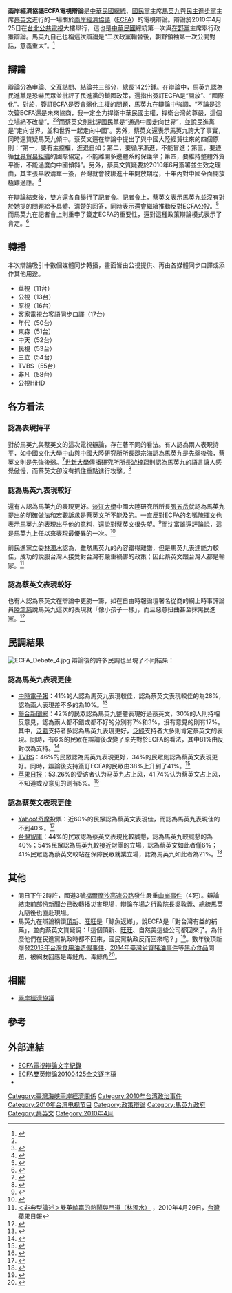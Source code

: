 {{mergeto|兩岸經濟協議}}
{{Infobox Historical Event
  |Event_Name = ECFA電視辯論
  |Image_Name =
  |Image_Caption = 馬英九與蔡英文在辯論中
  |AKA =
  |Participants = [[馬英九|馬英九]]、[[蔡英文|蔡英文]]
  |Location = [[台北市|台北市]][[內湖區|內湖區]][[台灣公共電視|公共電視]]總部大樓
  |Date = 2010年4月25日
  |Result =
}}
'''兩岸經濟協議ECFA電視辯論'''是[[中華民國總統|中華民國總統]]、[[國民黨|國民黨]]主席[[馬英九|馬英九]]與[[民主進步黨|民主進步黨]]主席[[蔡英文|蔡英文]]進行的一場關於[[兩岸經濟協議|兩岸經濟協議]]（[[ECFA|ECFA]]）的電視辯論。辯論於2010年4月25日在[[台北|台北]][[公共電視文化事業基金會|公共電視]]大樓舉行，這也是[[中華民國|中華民國]]總統第一次與[[在野黨|在野黨]]主席舉行政策辯論。馬英九自己也稱這次辯論是“二次政黨輪替後，朝野領袖第一次公開對話，意義重大”。<ref name="voa">{{cite web|url=http://www1.voanews.com/chinese/news/taiwan/Ma-cai-efca-debate-20100425-92045994.html|title=馬英九蔡英文辯論登場火藥味十足|publisher=VOA中文網|accessdate=2010-04-26|archive-url=https://web.archive.org/web/20100429153317/http://www1.voanews.com/chinese/news/taiwan/Ma-cai-efca-debate-20100425-92045994.html|archive-date=2010-04-29|dead-url=yes}}</ref>

== 辯論 ==

辯論分為申論、交互詰問、結論共三部分，總長142分鍾。在辯論中，馬英九認為民進黨是恐嚇民眾並批評了民進黨的鎖國政策，還指出簽訂ECFA是“開放”、“國際化”。對於，簽訂ECFA是否會弱化主權的問題，馬英九在辯論中強調，“不論是這次簽ECFA還是未來協商，我一定全力捍衛中華民國主權，捍衛台灣的尊嚴，這個立場絕不改變”。<ref name="voa" /><ref name="pts">{{cite web|url=http://news.pts.org.tw/detail.php?NEENO=146704|title=雙英ECFA辯論政策攻防2.5小時|publisher=公視新聞網|accessdate=2010-04-25|archive-date=2013-12-02|archive-url=https://web.archive.org/web/20131202234726/http://news.pts.org.tw/detail.php?NEENO=146704|dead-url=no}}</ref>而蔡英文則批評國民黨是“通過中國走向世界”，並說民進黨是“走向世界，並和世界一起走向中國”。另外，蔡英文還表示馬英九誇大了事實，同時還質疑馬英九傾中。蔡英文還在辯論中提出了與中國大陸經貿往來的四個原則：“第一，要有主控權，進退自如；第二，要循序漸進，不能冒進；第三，要遵循[[世界貿易組織|世界貿易組織]]的國際協定，不能離開多邊體系的保護傘；第四，要維持整體外貿平衡，不能過度向中國傾斜”。另外，蔡英文質疑要於2010年6月簽署並生效之理由，其主張早收清單一簽，台灣就會被綁進十年開放期程，十年內對中國全面開放極難適應。<ref>{{cite web|url=http://kissinwangblog.spaces.live.com/blog/cns!1C1E52913BAEBBF0!2506.entry|title=兩岸經濟協議ECFA電視辯論|publisher=文字節錄稿|accessdate=2010-04-25}}{{dead link|date=2018年2月 |bot=InternetArchiveBot |fix-attempted=yes }}</ref>

在辯論結束後，雙方還各自舉行了記者會。記者會上，蔡英文表示馬英九並沒有對於她提的問題給予具體、清楚的回答，同時表示還會繼續推動反對ECFA公投。<ref>{{cite web|url=http://news.pts.org.tw/detail.php?NEENO=146706|title=不滿總統說法蔡英文：續推反ECFA|publisher=公視新聞網|accessdate=2010-04-25|archive-date=2013-12-02|archive-url=https://web.archive.org/web/20131202230653/http://news.pts.org.tw/detail.php?NEENO=146706|dead-url=no}}</ref>而馬英九在記者會上則重申了簽定ECFA的重要性，還對這種政策辯論模式表示了肯定。<ref>{{cite web|url=http://news.pts.org.tw/detail.php?NEENO=146705|title=馬英九掛保證我不獲利不簽ECFA|publisher=公視新聞網|accessdate=2010-04-25|archive-date=2013-12-02|archive-url=https://web.archive.org/web/20131202221654/http://news.pts.org.tw/detail.php?NEENO=146705|dead-url=no}}</ref>

== 轉播 ==
本次辯論吸引十數個媒體同步轉播，畫面皆由公視提供、再由各媒體同步口譯或添作其他用途。
*華視（11台）
*公視（13台）
*原視（16台）
*客家電視台客語同步口譯（17台）
*年代（50台）
*東森（51台）
*中天（52台）
*民視（53台）
*三立（54台）
*TVBS（55台）
*非凡（58台）
*公視HiHD

== 各方看法 ==
===認為表現持平===
對於馬英九與蔡英文的這次電視辯論，存在著不同的看法。有人認為兩人表現持平，如[[中國文化大學|中國文化大學]]中山與中國大陸研究所所長[[邵宗海|邵宗海]]認為馬英九是先弱後強，蔡英文則是先強後弱。<ref>{{cite web|url=http://news.chinatimes.com/politics/0,5244,11050201x112010042600146,00.html|title=雙英理性辯論表現學者肯定兩人各擅勝場、皆有弱點突顯台灣面臨客觀困難|publisher=中時電子報|accessdate=2010-04-25}}{{dead link|date=2018年2月 |bot=InternetArchiveBot |fix-attempted=yes }}</ref>[[世新大學|世新大學]]傳播研究所所長[[游梓翔|游梓翔]]則認為馬英九的語言讓人感覺傲慢，而蔡英文卻沒有抓住重點進行攻擊。<ref>{{cite web|url=http://udn.com/NEWS/NATIONAL/NATS3/5559487.shtml|title=學者：雙英辯論有助民眾了解ECFA|publisher=聯合新聞網|accessdate=2010-04-25|archive-date=2010-04-29|archive-url=https://web.archive.org/web/20100429095825/http://udn.com/NEWS/NATIONAL/NATS3/5559487.shtml|dead-url=no}}</ref>

===認為馬英九表現較好===
還有人認為馬英九的表現更好。[[淡江大學|淡江大學]]中國大陸研究所所長[[張五岳|張五岳]]就認為馬英九提出的明確做法和宏觀訴求是蔡英文所不能及的。一直反對ECFA的名嘴[[陳揮文|陳揮文]]也表示馬英九的表現出乎他的意料，還說對蔡英文很失望。<ref>{{cite web|url=http://news.ifeng.com/taiwan/special/shuangyingbianlun/pinglun/201004/0425_10008_1613200.shtml|title=反對ECFA的名嘴：馬英九2008年的氣勢回來了|publisher=鳳凰網|accessdate=2010-04-25|archive-date=2010-04-30|archive-url=https://web.archive.org/web/20100430124954/http://news.ifeng.com/taiwan/special/shuangyingbianlun/pinglun/201004/0425_10008_1613200.shtml|dead-url=no}}</ref>而[[沈富雄|沈富雄]]還評論說，這是馬英九上任以來表現最優異的一次。<ref>{{cite web|url=http://www.nownews.com/2010/04/25/91-2595990.htm|title=沈富雄：馬英九守得不錯　蔡英文攻得凌亂|publisher=今日新聞|accessdate=2010-04-25|archive-date=2010-04-27|archive-url=https://web.archive.org/web/20100427135354/http://www.nownews.com/2010/04/25/91-2595990.htm|dead-url=no}}</ref>

前民進黨立委[[林濁水|林濁水]]認為，雖然馬英九的內容錯得離譜，但是馬英九表達能力較佳，成功的說服台灣人接受對台灣有嚴重禍害的政策；因此蔡英文跟台灣人都是輸家。<ref>[http://tw.nextmedia.com/applenews/article/art_id/32473402/IssueID/20100429 ＜非典型論述＞雙英輸贏的熱鬧與門道（林濁水）] {{Wayback|url=http://tw.nextmedia.com/applenews/article/art_id/32473402/IssueID/20100429 |date=20100501145927 }}，2010年4月29日，[[台灣蘋果日報|台灣蘋果日報]]</ref>

===認為蔡英文表現較好===
也有人認為蔡英文在辯論中更勝一籌，如在自由時報論壇署名從商的網上時事評論員[[陸念慈|陸念慈]]說馬英九這次的表現就「像小孩子一樣」，而且惡意扭曲甚至抹黑民進黨。<ref>{{cite web|url=http://www.libertytimes.com.tw/2010/new/apr/26/today-o2.htm|title=蔡英文更像總統|publisher=自由時報|accessdate=2010-04-25|deadurl=yes|archiveurl=https://web.archive.org/web/20100428232033/http://www.libertytimes.com.tw/2010/new/apr/26/today-o2.htm|archivedate=2010-04-28}}</ref>
<!--
而網路論壇中的部分使用者認為只要分析內容，蔡英文表現比馬英九優秀，而部落客[[BillyPan|BillyPan]]在部落格發表中認為這次辯論的內容馬總統對於問題是避重就輕，沒有針對蔡主席的主要問題作回應，更認為既然台灣主流民調這麼高，為什麼就不敢直接辦公投呢?<ref>{{cite web|url=http://www.wretch.cc/blog/billypan101/16371051|title=雙英ECFA辯論，馬英九24分，死當!!|publisher=網友評論|accessdate=20100425}}</ref>
-->

== 民調結果 ==
[[File:ECFA_Debate_4.jpg|thumb]]
辯論後的許多民調也呈現了不同結果：
=== 認為馬英九表現更佳 ===
*[[中時電子報|中時電子報]]：41%的人認為馬英九表現較佳，認為蔡英文表現較佳的為28%，認為兩人表現差不多的為10%。<ref>{{cite web|url=http://tol.chinatimes.com/CT_NS/CTContent.aspx?nsrc=B&ndate=20100426&nfno=N0003.001&nsno=5&nkeyword=ECFA&SearchArgs=Keyword%3dECFA%26Attr%3d%26Src%3d7%26DateFrom%3d20100328%26DateTo%3d20100426%26ShowStyle%3d2%26PageNo%3d1%26ItemsPerPage%3d10&App=NS|title=本報民調ECFA辯論馬表現優於蔡；國人對ECFA知曉程度升至78％ 支持度較4月初上揚7個百分點|publisher=中時電子報|accessdate=2010-04-26}}</ref>
*[[聯合新聞網|聯合新聞網]]：42%的民眾認為馬英九整體表現好過蔡英文，30%的人則持相反意見，認為兩人都不錯或都不好的分別有7%和3%，沒有意見的則有17%。其中，[[泛藍|泛藍]]支持者多認為馬英九表現更好，[[泛綠|泛綠]]支持者大多則肯定蔡英文的表現。同時，有6%的民眾在辯論後改變了原先對於ECFA的看法，其中81%由反對改為支持。<ref>{{cite web|url=http://udn.com/NEWS/NATIONAL/NAT2/5559471.shtml|title=聯合報民調／ECFA誰辯贏馬42%蔡30%|publisher=聯合新聞網|accessdate=2010-04-25|deadurl=yes|archiveurl=https://web.archive.org/web/20100429003731/http://udn.com/NEWS/NATIONAL/NAT2/5559471.shtml|archivedate=2010-04-29}}</ref>
*[[TVBS|TVBS]]：46%的民眾認為馬英九表現更好，34%的民眾則認為蔡英文表現更好。同時，辯論後支持簽訂ECFA的民眾由38%上升到了41%。<ref>{{cite web|url=http://www.tvbs.com.tw/NEWS/NEWS_LIST.asp?no=aj100920100425203520|title=ECFA／TVBS民調！雙英辯論後　4成1贊成簽ECFA|publisher=TVBS|accessdate=2010-04-25|archive-date=2012-11-08|archive-url=https://web.archive.org/web/20121108035836/http://www.tvbs.com.tw/news/news_list.asp?no=aj100920100425203520|dead-url=no}}</ref>
*[[苹果日报_(台湾)|苹果日报]]：53.26%的受访者认为马英九占上风，41.74%认为蔡英文占上风，不知道或没意见的则有5%。<ref>{{cite web|url=http://tw.nextmedia.com/applenews/article/art_id/32466155/IssueID/20100426|title=《蘋果》民調二：請問你覺得這場雙英辯論會，誰佔上風？|publisher=苹果日报|accessdate=2010-05-01|archive-url=https://web.archive.org/web/20100429085210/http://tw.nextmedia.com/applenews/article/art_id/32466155/IssueID/20100426|archive-date=2010-04-29|dead-url=yes}}</ref>

=== 認為蔡英文表現更佳 ===
*[[Yahoo!奇摩|Yahoo!奇摩]]投票：近60%的民眾認為蔡英文表現佳，而認為馬英九表現佳的不到40%。<ref>{{cite web|url=http://tw.quiz.polls.yahoo.com/quiz/quizresults.php?stack_id=2610&wv=1|title=ECFA辯論落幕，「雙英」誰的表現佳？|publisher=Yahoo!奇摩|accessdate=2010-04-26|archive-date=2010-04-30|archive-url=https://web.archive.org/web/20100430233744/http://tw.quiz.polls.yahoo.com/quiz/quizresults.php?stack_id=2610&wv=1|dead-url=yes}}</ref>
*[[台灣智庫|台灣智庫]]：44%的民眾認為蔡英文表現比較誠懇，認為馬英九較誠懇的為40%；54%民眾認為馬英九較接近財團的立場，認為蔡英文如此者僅6%；41%民眾認為蔡英文較站在保障民眾就業立場，認為馬英九如此者為21%。<ref>{{cite web|url=http://www.libertytimes.com.tw/2010/new/apr/27/today-fo1.htm|title=台灣智庫民調／ECFA公投66%民眾贊同|publisher=自由電子報|accessdate=2010-04-27|deadurl=yes|archiveurl=https://web.archive.org/web/20100429081657/http://www.libertytimes.com.tw/2010/new/apr/27/today-fo1.htm|archivedate=2010-04-29}}</ref>

== 其他 ==
*同日下午2時許，國道3號[[福爾摩沙高速公路|福爾摩沙高速公路]]發生嚴重[[2010年福爾摩沙高速公路山崩事件|山崩事件]]（4死）。辯論結束前部份新聞台已改轉播災害現場，辯論在場之行政院長吳敦義、總統馬英九隨後也直赴現場。
*馬英九在辯論稱讚[[頂新|頂新]]、[[旺旺集團|旺旺]]是「鯨魚返鄉」，說ECFA是「對台灣有益的補藥」，並向蔡英文質疑說：「這個頂新、[[旺旺集團|旺旺]]、自然美這些公司都回來了。為什麼他們在民進黨執政時都不回來，國民黨執政反而回來呢？」<ref name="兩岸經濟架構協議(ECFA)的政策行銷分析">{{cite book |author=劉建廷|title=《兩岸經濟架構協議(ECFA)的政策行銷分析》 |date=2014-04-01|publisher=致知學術出版|location=臺灣 |language=zh-tw |isbn=9789869025249}}</ref>。數年後頂新爆發[[2013年台灣食用油造假事件|2013年台灣食用油造假事件]]、[[2014年臺灣劣質豬油事件|2014年臺灣劣質豬油事件]]等[[黑心食品|黑心食品]]問題，被網友回應是毒鮭魚、毒鯨魚<ref>{{Cite news|url=http://news.ltn.com.tw/news/life/breakingnews/1130991|author=曾韋禎|title=馬昔讚頂新是鯨魚、補藥 現卻徹底切割|language=zh-tw|publisher=《自由時報》|date=2014-10-14|accessdate=2014-10-14|archive-date=2014-10-15|archive-url=https://web.archive.org/web/20141015043248/http://news.ltn.com.tw/news/life/breakingnews/1130991|dead-url=no}}</ref>。

== 相關 ==
* [[兩岸經濟協議|兩岸經濟協議]]

== 參考 ==
{{Reflist|2}}

== 外部連結 ==
* [http://talk.news.pts.org.tw/2010/04/ecfa-ecfa-ecfa-ecfaecfa-ecfa26950ecfa.html ECFA電視辯論文字紀錄]{{Wayback|url=http://talk.news.pts.org.tw/2010/04/ecfa-ecfa-ecfa-ecfaecfa-ecfa26950ecfa.html |date=20100429164329 }}
* [http://docs.google.com/View?id=dgv9n52c_6164pdj9ct ECFA雙英辯論20100425全文逐字稿]{{Wayback|url=http://docs.google.com/View?id=dgv9n52c_6164pdj9ct |date=20110131224305 }}
* {{Youtube|dm8WvGnNoeg|ECFA電視辯論網路視訊}}

[[Category:臺灣海峽兩岸經濟關係|Category:臺灣海峽兩岸經濟關係]]
[[Category:2010年台湾政治事件|Category:2010年台湾政治事件]]
[[Category:2010年台湾电视节目|Category:2010年台湾电视节目]]
[[Category:政策辯論|Category:政策辯論]]
[[Category:馬英九政府|Category:馬英九政府]]
[[Category:蔡英文|Category:蔡英文]]
[[Category:2010年4月|Category:2010年4月]]